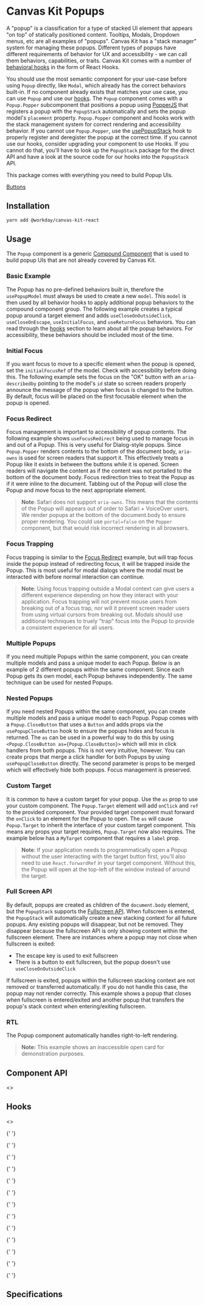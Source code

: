 

<Meta of={PopupStories} />

# Canvas Kit Popups

A "popup" is a classification for a type of stacked UI element that appears "on top" of statically
positioned content. Tooltips, Modals, Dropdown menus, etc are all examples of "popups". Canvas Kit
has a "stack manager" system for managing these popups. Different types of popups have different
requirements of behavior for UX and accessibility - we can call them behaviors, capabilities, or
traits. Canvas Kit comes with a number of [behavioral hooks](#hooks) in the form of React Hooks.

You should use the most semantic component for your use-case before using `Popup` directly, like
`Modal`, which already has the correct behaviors built-in. If no component already exists that
matches your use case, you can use `Popup` and use our [hooks](#hooks). The `Popup` component comes
with a `Popup.Popper` subcomponent that positions a popup using [PopperJS](https://popper.js.org/)
that registers a popup with the `PopupStack` automatically and sets the popup model's `placement`
property. `Popup.Popper` component and hooks work with the stack management system for correct
rendering and accessibility behavior. If you cannot use `Popup.Popper`, use the
[usePopupStack](#usepoupstack) hook to properly register and deregister the popup at the correct
time. If you cannot use our hooks, consider upgrading your component to use Hooks. If you cannot do
that, you'll have to look up the `PopupStack` package for the direct API and have a look at the
source code for our hooks into the `PopupStack` API.

This package comes with everything you need to build Popup UIs.

[Buttons](/components/buttons/button)

## Installation

```sh
yarn add @workday/canvas-kit-react
```

## Usage

The `Popup` component is a generic
[Compound Component](/getting-started/for-developers/resources/compound-components/) that is used to
build popup UIs that are not already covered by Canvas Kit.

### Basic Example

The Popup has no pre-defined behaviors built in, therefore the `usePopupModel` must always be used
to create a new `model`. This `model` is then used by all behavior hooks to apply additional popup
behaviors to the compound component group. The following example creates a typical popup around a
target element and adds `useCloseOnOutsideClick`, `useCloseOnEscape`, `useInitialFocus`, and
`useReturnFocus` behaviors. You can read through the [hooks](#hooks) section to learn about all the
popup behaviors. For accessibility, these behaviors should be included most of the time.

<CodeExamplePreview code={Basic} />

### Initial Focus

If you want focus to move to a specific element when the popup is opened, set the `initialFocusRef`
of the model. Check with accessibility before doing this. The following example sets the focus on
the "OK" button with an `aria-describedby` pointing to the model's `id` state so screen readers
properly announce the message of the popup when focus is changed to the button. By default, focus
will be placed on the first focusable element when the popup is opened.

<CodeExamplePreview code={InitialFocus} />

### Focus Redirect

Focus management is important to accessibility of popup contents. The following example shows
`useFocusRedirect` being used to manage focus in and out of a Popup. This is very useful for
Dialog-style popups. Since `Popup.Popper` renders contents to the bottom of the document body,
`aria-owns` is used for screen readers that support it. This effectively treats a Popup like it
exists in between the buttons while it is opened. Screen readers will navigate the content as if the
content was not portalled to the bottom of the document body. Focus redirection tries to treat the
Popup as if it were inline to the document. Tabbing out of the Popup will close the Popup and move
focus to the next appropriate element.

> **Note**: Safari does not support `aria-owns`. This means that the contents of the Popup will
> appears out of order to Safari + VoiceOver users. We render popups at the bottom of the
> document.body to ensure proper rendering. You could use `portal=false` on the `Popper` component,
> but that would risk incorrect rendering in all browsers.

<CodeExamplePreview code={FocusRedirect} />

### Focus Trapping

Focus trapping is similar to the [Focus Redirect](#focus-redirect) example, but will trap focus
inside the popup instead of redirecting focus, it will be trapped inside the Popup. This is most
useful for modal dialogs where the modal must be interacted with before normal interaction can
continue.

> **Note**: Using focus trapping outside a Modal context can give users a different experience
> depending on how they interact with your application. Focus trapping will not prevent mouse users
> from breaking out of a focus trap, nor will it prevent screen reader users from using virtual
> cursors from breaking out. Modals should use additional techniques to truely "trap" focus into the
> Popup to provide a consistent experience for all users.

<CodeExamplePreview code={FocusTrap} />

### Multiple Popups

If you need multiple Popups within the same component, you can create multiple models and pass a
unique model to each Popup. Below is an example of 2 different popups within the same component.
Since each Popup gets its own model, each Popup behaves independently. The same technique can be
used for nested Popups.

<CodeExamplePreview code={MultiplePopups} />

### Nested Popups

If you need nested Popups within the same component, you can create multiple models and pass a
unique model to each Popup. Popup comes with a `Popup.CloseButton` that uses a `Button` and adds
props via the `usePopupCloseButton` hook to ensure the popups hides and focus is returned. The `as`
can be used in a powerful way to do this by using `<Popup.CloseButton as={Popup.CloseButton}>` which
will mix in click handlers from both popups. This is not very intuitive, however. You can create
props that merge a click handler for both Popups by using `usePopupCloseButton` directly. The second
parameter is props to be merged which will effectively hide both popups. Focus management is
preserved.

<CodeExamplePreview code={NestedPopups} />

### Custom Target

It is common to have a custom target for your popup. Use the `as` prop to use your custom component.
The `Popup.Target` element will add `onClick` and `ref` to the provided component. Your provided
target component must forward the `onClick` to an element for the Popup to open. The `as` will cause
`Popup.Target` to inherit the interface of your custom target component. This means any props your
target requires, `Popup.Target` now also requires. The example below has a `MyTarget` component that
requires a `label` prop.

> **Note**: If your application needs to programmatically open a Popup without the user interacting
> with the target button first, you'll also need to use `React.forwardRef` in your target component.
> Without this, the Popup will open at the top-left of the window instead of around the target.

<CodeExamplePreview code={CustomTarget} />

### Full Screen API

By default, popups are created as children of the `document.body` element, but the `PopupStack`
supports the [Fullscreen API](https://developer.mozilla.org/en-US/docs/Web/API/Fullscreen_API). When
fullscreen is entered, the `PopupStack` will automatically create a new stacking context for all
future popups. Any existing popups will disappear, but not be removed. They disappear because the
fullscreen API is only showing content within the fullscreen element. There are instances where a
popup may not close when fullscreen is exited:

- The escape key is used to exit fullscreen
- There is a button to exit fullscreen, but the popup doesn't use `useCloseOnOutsideClick`

If fullscreen is exited, popups within the fullscreen stacking context are not removed or
transferred automatically. If you do not handle this case, the popup may not render correctly. This
example shows a popup that closes when fullscreen is entered/exited and another popup that transfers
the popup's stack context when entering/exiting fullscreen.

<CodeExamplePreview code={FullScreen} />

### RTL

The Popup component automatically handles right-to-left rendering.

> **Note:** This example shows an inaccessible open card for demonstration purposes.

<CodeExamplePreview code={RTL} />

## Component API

<>
  <SymbolDoc name="Popper" fileName="/react/" />

  <SymbolDoc name="Popup" fileName="/react/" />
</>

## Hooks

<>
  <SymbolDoc name="usePopupStack" fileName="/react/" />

{' '}

<SymbolDoc name="useAssistiveHideSiblings" fileName="/react/" />

{' '}

<SymbolDoc name="useBringToTopOnClick" fileName="/react/" />

{' '}

<SymbolDoc name="useCloseOnEscape" fileName="/react/" />

{' '}

<SymbolDoc name="useCloseOnOutsideClick" fileName="/react/" />

{' '}

<SymbolDoc name="useAlwaysCloseOnOutsideClick" fileName="/react/" />

{' '}

<SymbolDoc name="useAlwaysCloseOnOutsideClick" fileName="/react/" />

{' '}

<SymbolDoc name="useCloseOnTargetHidden" fileName="/react/" />

{' '}

<SymbolDoc name="useDisableBodyScroll" fileName="/react/" />

{' '}

<SymbolDoc name="useFocusRedirect" fileName="/react/" />

{' '}

<SymbolDoc name="useFocusTrap" fileName="/react/" />

{' '}

<SymbolDoc name="useInitialFocus" fileName="/react/" />

{' '}

<SymbolDoc name="useReturnFocus" fileName="/react/" />

{' '}

<SymbolDoc name="useTransferOnFullscreenEnter" fileName="/react/" />

  <SymbolDoc name="useTransferOnFullscreenExit" fileName="/react/" />
</>

## Specifications

<Specifications file="Popup.spec.ts" name="Popup" />
